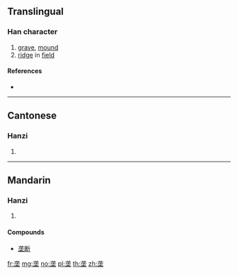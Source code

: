 {{also|壟}}
==Translingual==

===Han character===
{{Han char|rn=32|rad=土|as=05|sn=8|four=|canj=IPG,XIPG|ids=⿱龙土}}

# [[grave]], [[mound]]
# [[ridge]] in [[field]]

====References====
* {{Han ref|kx=0227.271|hdz=10430.060|uh=5784|ud=22404}}

----

==Cantonese==

===Hanzi===
{{yue-hanzi|jyut=|y=lung5|tra=壟}}

# {{defn|lang=yue|sort=土05}}

----

==Mandarin==

===Hanzi===
{{cmn-hanzi|tra=壟|pin=[[lǒng]] ([[long3]]), [[āo]] ([[ao1]])|wg=lung<sup>3</sup>, ao<sup>1</sup>}}

# {{defn|lang=cmn|sort=土05}}

====Compounds====
* [[垄断]]

[[fr:垄]]
[[mg:垄]]
[[no:垄]]
[[pl:垄]]
[[th:垄]]
[[zh:垄]]